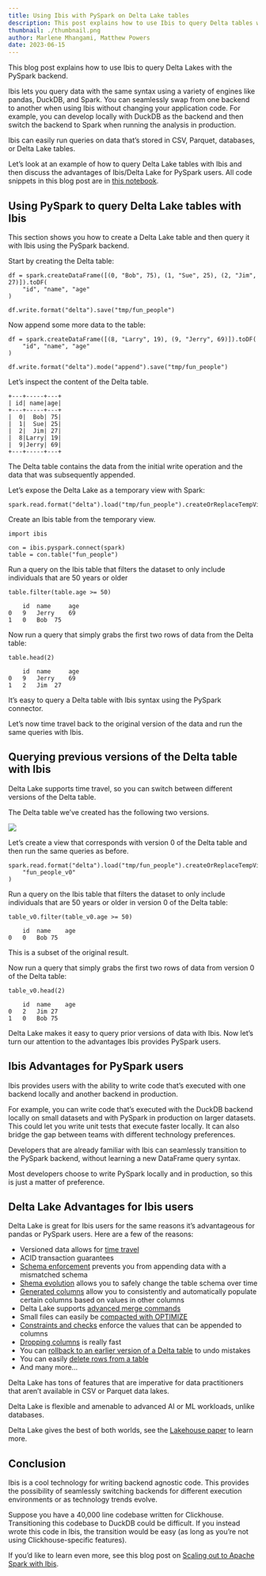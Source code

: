 ```yaml
---
title: Using Ibis with PySpark on Delta Lake tables
description: This post explains how to use Ibis to query Delta tables with PySpark
thumbnail: ./thumbnail.png
author: Marlene Mhangami, Matthew Powers
date: 2023-06-15
---
```


This blog post explains how to use Ibis to query Delta Lakes with the PySpark backend.

Ibis lets you query data with the same syntax using a variety of engines like pandas, DuckDB, and Spark. You can seamlessly swap from one backend to another when using Ibis without changing your application code. For example, you can develop locally with DuckDB as the backend and then switch the backend to Spark when running the analysis in production.

Ibis can easily run queries on data that’s stored in CSV, Parquet, databases, or Delta Lake tables.

Let’s look at an example of how to query Delta Lake tables with Ibis and then discuss the advantages of Ibis/Delta Lake for PySpark users. All code snippets in this blog post are in [this notebook](https://github.com/delta-io/delta-examples/blob/master/notebooks/pyspark/pyspark-ibis-delta-lake.ipynb).

## Using PySpark to query Delta Lake tables with Ibis

This section shows you how to create a Delta Lake table and then query it with Ibis using the PySpark backend.

Start by creating the Delta table:

```
df = spark.createDataFrame([(0, "Bob", 75), (1, "Sue", 25), (2, "Jim", 27)]).toDF(
    "id", "name", "age"
)

df.write.format("delta").save("tmp/fun_people")
```

Now append some more data to the table:

```
df = spark.createDataFrame([(8, "Larry", 19), (9, "Jerry", 69)]).toDF(
    "id", "name", "age"
)

df.write.format("delta").mode("append").save("tmp/fun_people")
```

Let’s inspect the content of the Delta table.

```
+---+-----+---+
| id| name|age|
+---+-----+---+
|  0|  Bob| 75|
|  1|  Sue| 25|
|  2|  Jim| 27|
|  8|Larry| 19|
|  9|Jerry| 69|
+---+-----+---+
```

The Delta table contains the data from the initial write operation and the data that was subsequently appended.

Let’s expose the Delta Lake as a temporary view with Spark:

```
spark.read.format("delta").load("tmp/fun_people").createOrReplaceTempView("fun_people")
```

Create an Ibis table from the temporary view.

```
import ibis

con = ibis.pyspark.connect(spark)
table = con.table("fun_people")
```

Run a query on the Ibis table that filters the dataset to only include individuals that are 50 years or older

```
table.filter(table.age >= 50)

	id	name	 age
0	9	Jerry	 69
1	0	Bob	 75
```

Now run a query that simply grabs the first two rows of data from the Delta table:

```
table.head(2)

	id	name	 age
0	9	Jerry	 69
1	2	Jim	 27
```

It’s easy to query a Delta table with Ibis syntax using the PySpark connector.

Let’s now time travel back to the original version of the data and run the same queries with Ibis.

## Querying previous versions of the Delta table with Ibis

Delta Lake supports time travel, so you can switch between different versions of the Delta table.

The Delta table we’ve created has the following two versions.

![](image1.png)

Let’s create a view that corresponds with version 0 of the Delta table and then run the same queries as before.

```
spark.read.format("delta").load("tmp/fun_people").createOrReplaceTempView(
    "fun_people_v0"
)
```

Run a query on the Ibis table that filters the dataset to only include individuals that are 50 years or older in version 0 of the Delta table:

```
table_v0.filter(table_v0.age >= 50)

	id	name	age
0	0	Bob	75
```

This is a subset of the original result.

Now run a query that simply grabs the first two rows of data from version 0 of the Delta table:

```
table_v0.head(2)

	id	name	age
0	2	Jim	27
1	0	Bob	75
```

Delta Lake makes it easy to query prior versions of data with Ibis. Now let’s turn our attention to the advantages Ibis provides PySpark users.

## Ibis Advantages for PySpark users

Ibis provides users with the ability to write code that’s executed with one backend locally and another backend in production.

For example, you can write code that’s executed with the DuckDB backend locally on small datasets and with PySpark in production on larger datasets. This could let you write unit tests that execute faster locally. It can also bridge the gap between teams with different technology preferences.

Developers that are already familiar with Ibis can seamlessly transition to the PySpark backend, without learning a new DataFrame query syntax.

Most developers choose to write PySpark locally and in production, so this is just a matter of preference.

## Delta Lake Advantages for Ibis users

Delta Lake is great for Ibis users for the same reasons it’s advantageous for pandas or PySpark users. Here are a few of the reasons:

- Versioned data allows for [time travel](https://delta.io/blog/2023-02-01-delta-lake-time-travel/)
- ACID transaction guarantees
- [Schema enforcement](https://delta.io/blog/2022-11-16-delta-lake-schema-enforcement/) prevents you from appending data with a mismatched schema
- [Shema evolution](https://delta.io/blog/2023-02-08-delta-lake-schema-evolution/) allows you to safely change the table schema over time
- [Generated columns](https://delta.io/blog/2023-04-12-delta-lake-generated-columns/) allow you to consistently and automatically populate certain columns based on values in other columns
- Delta Lake supports [advanced merge commands](https://delta.io/blog/2023-02-14-delta-lake-merge/)
- Small files can easily be [compacted with OPTIMIZE](https://delta.io/blog/2023-01-25-delta-lake-small-file-compaction-optimize/)
- [Constraints and checks](https://delta.io/blog/2022-11-21-delta-lake-contraints-check/) enforce the values that can be appended to columns
- [Dropping columns](https://delta.io/blog/2022-08-29-delta-lake-drop-column/) is really fast
- You can [rollback to an earlier version of a Delta table](https://delta.io/blog/2022-10-03-rollback-delta-lake-restore/) to undo mistakes
- You can easily [delete rows from a table](https://delta.io/blog/2022-12-07-delete-rows-from-delta-lake-table/)
- And many more…

Delta Lake has tons of features that are imperative for data practitioners that aren’t available in CSV or Parquet data lakes.

Delta Lake is flexible and amenable to advanced AI or ML workloads, unlike databases.

Delta Lake gives the best of both worlds, see the [Lakehouse paper](https://www.cidrdb.org/cidr2021/papers/cidr2021_paper17.pdf) to learn more.

## Conclusion

Ibis is a cool technology for writing backend agnostic code. This provides the possibility of seamlessly switching backends for different execution environments or as technology trends evolve.

Suppose you have a 40,000 line codebase written for Clickhouse. Transitioning this codebase to DuckDB could be difficult. If you instead wrote this code in Ibis, the transition would be easy (as long as you’re not using Clickhouse-specific features).

If you’d like to learn even more, see this blog post on [Scaling out to Apache Spark with Ibis](https://voltrondata.com/resources/scaling-out-to-apache-spark-with-ibis).
